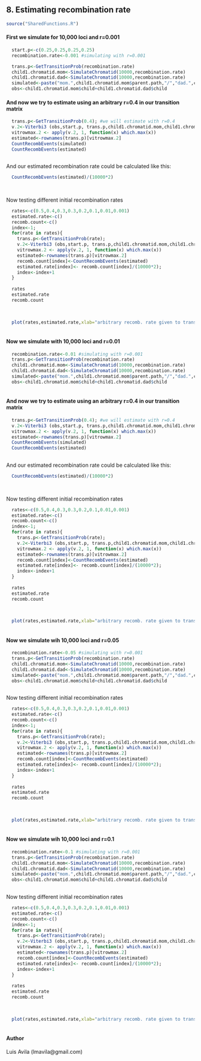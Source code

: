 8. Estimating recombination rate
----------------------------------
```r

source("SharedFunctions.R")

```
#### First we simulate for 10,000 loci and r=0.001

```r
  start.p<-c(0.25,0.25,0.25,0.25)
  recombination.rate<-0.001 #simulating with r=0.001

  trans.p<-GetTransitionProb(recombination.rate)
  child1.chromatid.mom<-SimulateChromatid(10000,recombination.rate) 
  child1.chromatid.dad<-SimulateChromatid(10000,recombination.rate)
  simulated<-paste("mom.",child1.chromatid.mom$parent.path,"/","dad.",child1.chromatid.dad$parent.path,sep="")
  obs<-child1.chromatid.mom$child+child1.chromatid.dad$child
```  
#### And now we try to estimate using an arbitrary r=0.4 in our transition matrix
```r
  

  trans.p<-GetTransitionProb(0.4); #we will estimate with r=0.4
  v.2<-Viterbi3 (obs,start.p, trans.p,child1.chromatid.mom,child1.chromatid.dad)
  vitrowmax.2 <- apply(v.2, 1, function(x) which.max(x))
  estimated<-rownames(trans.p)[vitrowmax.2]
  CountRecombEvents(simulated)
  CountRecombEvents(estimated)
  
```
And our estimated recombination rate could be calculated like this:
```r
  CountRecombEvents(estimated)/(10000*2)
  
  
```

Now testing different initial recombination rates
```r
  rates<-c(0.5,0.4,0.3,0.3,0.2,0.1,0.01,0.001)
  estimated.rate<-c()
  recomb.count<-c()
  index<-1;
  for(rate in rates){
    trans.p<-GetTransitionProb(rate); 
    v.2<-Viterbi3 (obs,start.p, trans.p,child1.chromatid.mom,child1.chromatid.dad)
    vitrowmax.2 <- apply(v.2, 1, function(x) which.max(x))
    estimated<-rownames(trans.p)[vitrowmax.2]
    recomb.count[index]<-CountRecombEvents(estimated)
    estimated.rate[index]<- recomb.count[index]/(10000*2);
    index<-index+1
  }
  
  rates
  estimated.rate
  recomb.count
  

    
  plot(rates,estimated.rate,xlab="arbitrary recomb. rate given to transition matrix",ylab="estimated recomb. rate",main="r.rate estimations with different starting r.rate\n on one simulation with 10,000 loci and r=0.001")
  
```

#### Now we simulate with 10,000 loci and r=0.01

```r
  recombination.rate<-0.01 #simulating with r=0.001
  trans.p<-GetTransitionProb(recombination.rate)
  child1.chromatid.mom<-SimulateChromatid(10000,recombination.rate) 
  child1.chromatid.dad<-SimulateChromatid(10000,recombination.rate)
  simulated<-paste("mom.",child1.chromatid.mom$parent.path,"/","dad.",child1.chromatid.dad$parent.path,sep="")
  obs<-child1.chromatid.mom$child+child1.chromatid.dad$child
  
```

#### And now we try to estimate using an arbitrary r=0.4 in our transition matrix
```r
  

  trans.p<-GetTransitionProb(0.4); #we will estimate with r=0.4
  v.2<-Viterbi3 (obs,start.p, trans.p,child1.chromatid.mom,child1.chromatid.dad)
  vitrowmax.2 <- apply(v.2, 1, function(x) which.max(x))
  estimated<-rownames(trans.p)[vitrowmax.2]
  CountRecombEvents(simulated)
  CountRecombEvents(estimated)
  
```
And our estimated recombination rate could be calculated like this:
```r
  CountRecombEvents(estimated)/(10000*2)
  
  
```

Now testing different initial recombination rates
```r
  rates<-c(0.5,0.4,0.3,0.3,0.2,0.1,0.01,0.001)
  estimated.rate<-c()
  recomb.count<-c()
  index<-1;
  for(rate in rates){
    trans.p<-GetTransitionProb(rate); 
    v.2<-Viterbi3 (obs,start.p, trans.p,child1.chromatid.mom,child1.chromatid.dad)
    vitrowmax.2 <- apply(v.2, 1, function(x) which.max(x))
    estimated<-rownames(trans.p)[vitrowmax.2]
    recomb.count[index]<-CountRecombEvents(estimated)
    estimated.rate[index]<- recomb.count[index]/(10000*2);
    index<-index+1
  }
  
  rates
  estimated.rate
  recomb.count
  

    
  plot(rates,estimated.rate,xlab="arbitrary recomb. rate given to transition matrix",ylab="estimated recomb. rate",main="r.rate estimations with different starting r.rate\n on one simulation with 10,000 loci and r=0.01")
  
```

#### Now we simulate wih 10,000 loci and r=0.05

```r
  recombination.rate<-0.05 #simulating with r=0.001
  trans.p<-GetTransitionProb(recombination.rate)
  child1.chromatid.mom<-SimulateChromatid(10000,recombination.rate) 
  child1.chromatid.dad<-SimulateChromatid(10000,recombination.rate)
  simulated<-paste("mom.",child1.chromatid.mom$parent.path,"/","dad.",child1.chromatid.dad$parent.path,sep="")
  obs<-child1.chromatid.mom$child+child1.chromatid.dad$child
  
```

Now testing different initial recombination rates
```r
  rates<-c(0.5,0.4,0.3,0.3,0.2,0.1,0.01,0.001)
  estimated.rate<-c()
  recomb.count<-c()
  index<-1;
  for(rate in rates){
    trans.p<-GetTransitionProb(rate);
    v.2<-Viterbi3 (obs,start.p, trans.p,child1.chromatid.mom,child1.chromatid.dad)
    vitrowmax.2 <- apply(v.2, 1, function(x) which.max(x))
    estimated<-rownames(trans.p)[vitrowmax.2]
    recomb.count[index]<-CountRecombEvents(estimated)
    estimated.rate[index]<- recomb.count[index]/(10000*2);
    index<-index+1
  }
  
  rates
  estimated.rate
  recomb.count
  

    
  plot(rates,estimated.rate,xlab="arbitrary recomb. rate given to transition matrix",ylab="estimated recomb. rate",main="r.rate estimations with different starting r.rate\n on one simulation with 10,000 loci and r=0.05")
  
```

#### Now we simulate wih 10,000 loci and r=0.1

```r
  recombination.rate<-0.1 #simulating with r=0.001
  trans.p<-GetTransitionProb(recombination.rate)
  child1.chromatid.mom<-SimulateChromatid(10000,recombination.rate) 
  child1.chromatid.dad<-SimulateChromatid(10000,recombination.rate)
  simulated<-paste("mom.",child1.chromatid.mom$parent.path,"/","dad.",child1.chromatid.dad$parent.path,sep="")
  obs<-child1.chromatid.mom$child+child1.chromatid.dad$child
  
```

Now testing different initial recombination rates
```r
  rates<-c(0.5,0.4,0.3,0.3,0.2,0.1,0.01,0.001)
  estimated.rate<-c()
  recomb.count<-c()
  index<-1;
  for(rate in rates){
    trans.p<-GetTransitionProb(rate);
    v.2<-Viterbi3 (obs,start.p, trans.p,child1.chromatid.mom,child1.chromatid.dad)
    vitrowmax.2 <- apply(v.2, 1, function(x) which.max(x))
    estimated<-rownames(trans.p)[vitrowmax.2]
    recomb.count[index]<-CountRecombEvents(estimated)
    estimated.rate[index]<- recomb.count[index]/(10000*2);
    index<-index+1
  }
  
  rates
  estimated.rate
  recomb.count
  

    
  plot(rates,estimated.rate,xlab="arbitrary recomb. rate given to transition matrix",ylab="estimated recomb. rate",main="r.rate estimations with different starting r.rate\n on one simulation with 10,000 loci and r=0.1")
  
```

#### Author
Luis Avila (lmavila@gmail.com)